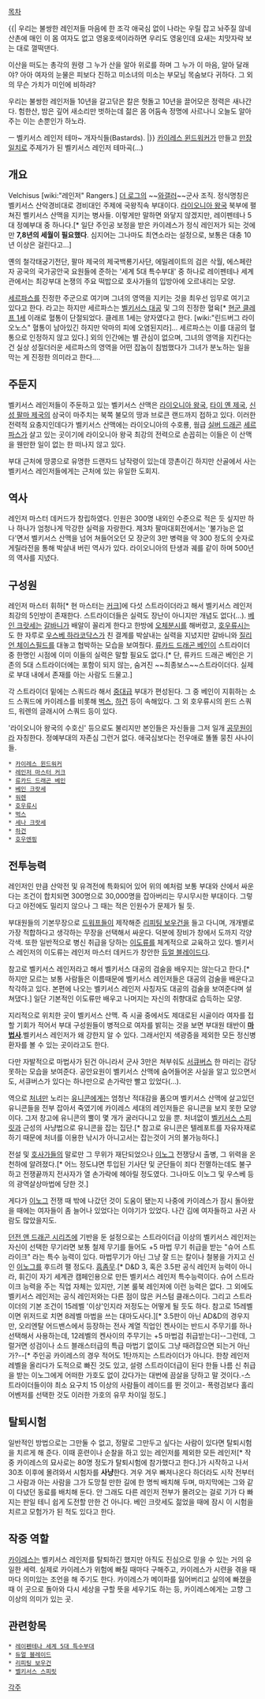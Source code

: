[[목차]]

{{|
우리는 불쌍한 레인저들
마음에 한 조각 애국심 없이
나라는 우릴 잡고 놔주질 않네
산촌에 매인 이 몸 여자도 없고
영웅호색이라하면 우리도 영웅인데
요새는 치맛자락 보는 대로 껄떡댄다.

이산을 떠도는 총각의 원령
그 누가 산을 알아 위로를 하며
그 누가 이 마음, 알아 달래야?
아아 여자의 눈물은 피보다 진하고
미소녀의 미소는 부모님 목숨보다 귀하다.
그 외의 무슨 가치가 미인에 비하랴?

우리는 불쌍한 레인저들
10년을 갈고닦은 칼은 헛돌고
10년을 끌어모은 정력은 새나간다.
험한산, 밤은 깊어 새소리만 벗하는데
젊은 몸 어둠속 정명에 사르나니
오늘도 알아주는 이는 손뿐인가 하노라.

ㅡ 벨키서스 레인저 테마~ 개자식들(Bastards). 
|}}
[[카이레스 윈드워커]]가 만들고 [[만장일치]]로 주제가가 된 벨키서스 레인저 테마곡(…)

== 개요 ==

Velchisus [wiki:"레인저" Rangers.] [[더 로그]]의 ~~[[와갤러]]~~군사 조직. 
정식명칭은 벨키서스 산악경비대로 경비대인 주제에 국왕직속 부대이다.
[[라이오니아 왕국]] 북부에 펼쳐진 벨키서스 산맥을 지키는 병사들. 이렇게만 말하면 와닿지 않겠지만, 레이펜테나 5대 정예부대 중 하나다.[* 일단 주인공 보정을 받은 카이레스가 정식 레인저가 되는 것에만 '''7,8년의 세월이 필요했다'''. 심지어는 그나마도 최연소라는 설정으로, 보통은 대충 10년 이상은 걸린다고...]

옌의 철각태궁기전단, 팔마 제국의 제국백룡기사단, 에밀레이트의 검은 삭월, 에스페란자 공국의 국가공안국 요원들에 준하는 '세계 5대 특수부대' 중 하나로 레이펜테나 세계관에서는 최강부대 논쟁의 주요 떡밥으로 호사가들의 입방아에 오르내리는 모양.

[[세르파스]]를 진정한 주군으로 여기며 그녀의 영역을 지키는 것을 최우선 임무로 여기고 있다고 한다. 라고는 하지만 세르파스는 [[벨키서스 대공]] 및 그의 진정한 혈육[* [[현군 클레프 1세]] 이래로 혈통이 단절되었다. 클레프 1세는 양자였다고 한다. [wiki:"린드버그 라이오노스" 혈통이 남아있긴 하지만 악마의 피에 오염된지라]... 세르파스는 이를 대공의 혈통으로 인정하지 않고 있다.] 외의 인간에는 별 관심이 없으며, 그녀의 영역을 지킨다는 건 실상 성질더러운 세르파스의 영역을 어떤 잡놈이 침범했다가 그녀가 분노하는 일을 막는 게 진정한 의미라고 한다....

== 주둔지 ==
벨키서스 레인저들이 주둔하고 있는 벨키서스 산맥은 [[라이오니아 왕국]], [[타이 옌 제국]], [[신성 팔마 제국]]의 삼국이 마주치는 북쪽 불모의 땅과 브로큰 랜드까지 접하고 있다. 이러한 전력적 요충지인데다가 벨키서스 산맥에는 라이오니아의 수호룡, 웜급 [[실버 드래곤]] [[세르파스]]가 살고 있는 곳이기에 라이오니아 왕국 최강의 전력으로 손꼽히는 이들은 이 산맥을 웬만한 일이 없는 한 떠나지 않고 있다.

부대 근처에 땅콩으로 유명한 드랜자드 남작령이 있는데 깡촌이긴 하지만 산골에서 사는 벨키서스 레인저들에게는 근처에 있는 유일한 도회지.

== 역사 ==
레인저 마스터 데커드가 창립하였다.
인원은 300명 내외인 수준으로 적은 듯 싶지만 하나 하나가 엄청나게 막강한 실력을 자랑한다. 제3차 팔마대회전에서는 '불가능은 없다'면서 벨키서스 산맥을 넘어 쳐들어오던 모 장군의 3만 병력을 약 300 정도의 숫자로 게릴라전을 통해 박살내 버린 역사가 있다.
라이오니아의 탄생과 궤를 같이 하며 500년의 역사를 지녔다.

== 구성원 ==
레인저 마스터 휘하[* 현 마스터는 [[커크]]]에 다섯 스트라이더라고 해서 벨키서스 레인저 최강의 5인방이 존재한다. 스트라이더들은 실력도 장난이 아니지만 개념도 없다(…). [[베인 크랏세]]는 [[갈바니]]가 배알이 꼴리게 한다고 한방에 [[오체분시]]를 해버렸고, [[호우류시]]는 도 한 자루로 [[우스베 하라코닥스]]가 친 결계를 박살내는 실력을 지녔지만 갈바니와 [[질리언 체이스필드]]를 대놓고 협박하는 모습을 보여줬다. [[류카드 드래곤 베인]]이 스트라이더 중 한명인 시점에 이미 이들의 실력은 말할 필요도 없다.[* 단, 류카드 드래곤 베인은 기존의 5대 스트라이더에는 포함이 되지 않는, 숨겨진 ~~최종보스~~스트라이더다. 실제로 부대 내에서 존재를 아는 사람도 드물고.]

각 스트라이더 밑에는 스쿼드라 해서 [[중대]]급 부대가 편성된다. 그 중 베인이 지휘하는 소드 스쿼드에 카이레스를 비롯해 [[벅스]], [[하건]] 등이 속해있다. 그 외 호우류시의 윈드 스쿼드, 워렌의 글래시어 스쿼드 등이 있다.

'라이오니아 왕국의 수호신' 등으로도 불리지만 본인들은 자신들을 그저 일개 [[공무원]]이라 자칭한다. 정예부대의 자존심 그런거 없다. 애국심보다는 전우애로 똘똘 뭉친 사나이들.

 * [[카이레스 윈드워커]]
 * [[레인저 마스터 커크]]
 * [[류카드 드래곤 베인]]
 * [[베인 크랏세]]
 * [[워렌]]
 * [[호우류시]]
 * [[벅스]]
 * [[세나 크랏세]]
 * [[하건]]
 * [[호우엔핑]]

== 전투능력 ==
레인저인 만큼 산악전 및 유격전에 특화되어 있어 위의 예처럼 보통 부대와 산에서 싸운다는 조건이 합치되면 300명으로 30,000명을 잡아버리는 무시무시한 부대이다. 그렇다고 야전에도 밀리지 않으나 그 때는 적은 인원수가 문제가 될 듯.

부대원들의 기본무장으로 [[드워프]]들이 제작해준 [[리피팅 보우건]]을 들고 다니며, 개개별로 가장 적합하다고 생각하는 무장을 선택해서 싸운다. 덕분에 장비가 창에서 도까지 각양각색. 또한 일반적으로 병신 취급을 당하는 [[이도류]]를 체계적으로 교육하고 있다. 벨키서스 레인저의 이도류는 레인저 마스터 데커드가 창안한 [[듀얼 블레이드]]다.

참고로 벨키서스 레인저라고 해서 벨키서스 대공의 검술을 배우지는 않는다고 한다.[* 하지만 모르는 보통 사람들은 이름때문에 벨키서스 레인저들은 대공의 검술을 배운다고 착각하고 있다. 본편에 나오는 벨키서스 레인저 사칭자도 대공의 검술을 보여준다며 설쳐댔다.] 일단 기본적인 이도류만 배우고 나머지는 자신의 취향대로 습득하는 모양.

지리적으로 위치한 곳이 벨키서스 산맥. 즉 시골 중에서도 제대로된 시골이라 여자를 접할 기회가 적어서 부대 구성원들이 병적으로 여자를 밝히는 것을 보면 부대원 태반이 '''[[마법사]]'''.벨키서스 레인저가 왜 강한지 알 수 있다. 그래서인지 색광증을 제외한 모든 정신병 환자를 볼 수 있는 곳이라고도 한다.

다만 자발적으로 마법사가 된건 아니라서 군사 3만은 쳐부숴도 [[서큐버스]] 한 마리는 감당못하는 모습을 보여준다. 공안요원이 벨키서스 산맥에 숨어들어온 사실을 알고 있으면서도, 서큐버스가 있다는 하나만으로 손가락만 빨고 있었다(…).

역으로 [[처녀]]만 노리는 [[유니콘]]에게는 엄청난 적대감을 품으며 벨키서스 산맥에 살고있던 유니콘들을 전부 잡아서 죽였기에 카이레스 세대의 레인저들은 유니콘을 보지 못한 모양이다. 그저 창고에 유니콘의 뿔이 몇 개가 굴러다니고 있을 뿐. 처녀없이 [[벨키서스 스피릿]]과 근성의 사냥법으로 유니콘을 잡는 집단.[* 참고로 유니콘은 텔레포트를 자유자재로 하기 때문에 처녀를 이용한 낚시가 아니고서는 잡는것이 거의 불가능하다.]

전설 및 [[호사가]]들의 말로만 그 무위가 재단되었으나 [[이노그]] 전쟁당시 출병, 그 위력을 온천하에 알려졌다.[* 어느 정도냐면 투입된 기사단 및 군단들이 죄다 전멸하는데도 불구하고 전쟁끝까지 전사자가 열 손가락에 헤아릴 정도였다. 그나마도 이노그 및 우스베 등의 광역살상마법에 당한 것.]

게다가 [[이노그]] 전쟁 때 밖에 나갔던 것이 도움이 됐는지 나중에 카이레스가 잠시 돌아왔을 때에는 여자들이 좀 늘어나 있었다는 이야기가 있었다. 나간 김에 여자들하고 사귄 사람도 많았을지도.

[[던전 앤 드래곤 시리즈]]에 기반을 둔 설정으로는 스트라이더급 이상의 벨키서스 레인저는 자신이 선택한 무기라면 보통 철제 무기를 들어도 +5 마법 무기 취급을 받는 "슈어 스트라이크" 라는 특수 능력이 있다. 마법무기가 아닌 그냥 잘 드는 칼이나 철봉을 가지고 신인 [[이노그]]를 후드려 팰 정도다. [[흠좀무]].[* D&D 3, 혹은 3.5판 공식 레인저 능력이 아니라, 휘긴이 자기 세계관 캠페인용으로 만든 벨키서스 레인저 특수능력이다. 슈어 스트라이크 능력을 주는 직업 자체는 있지만, 기본 룰북 레인저에 이런 능력은 없다. 그 외에도 벨키서스 레인저는 공식 레인저와는 다른 점이 많은 커스텀 클래스이다. 그리고 스트라이더의 기본 조건이 15레벨 '이상'인지라 저정도는 어떻게 될 듯도 하다. 참고로 15레벨이면 위저드로 치면 8레벨 마법을 쓰는 대마도사다.][* 3.5판이 아닌 AD&D의 경우지만, 오리엔탈 어드밴스에서 등장하는 전사 계열 직업인 켄사이는 반드시 주무기를 하나 선택해서 사용하는데, 12레벨의 켄사이의 주무기는 +5 마법검 취급받는다]--그런데, 그럴거면 성검이나 소드 블래스터급의 특급 마법기 없이도 그냥 때려잡으면 되는거 아닌가?--[* 주인공 카이레스의 경우 적어도 1탄까지는 스트라이더가 아니다. 한창 레인저 레벨을 올리다가 도적으로 빠진 것도 있고, 설령 스트라이더급이 된다 한들 나름 신 취급을 받는 이노그에게 어떠한 가호도 없이 갔다가는 대번에 끔살을 당하고 말 것이다.-스트라이더들이야 최소 요구치 15 이상의 사람들이 레이드를 뛴 것이고- 폭령검보다 홀리 어벤저를 선택한 것도 이러한 가호의 유무 차이일 정도.]

== 탈퇴시험 ==
일반적인 방법으로는 그만둘 수 없고, 정말로 그만두고 싶다는 사람이 있다면 탈퇴시험을 치르게 해 준다. 이때 훈련이나 순찰을 하고 있는 레인저를 제외한 모든 레인저[* 작중 카이레스의 묘사로는 80명 정도가 탈퇴시험에 참가했다고 한다.]가 시작하고 나서 30초 이후에 몰려와서 시험자를 '''사냥'''한다. 겨우 겨우 빠져나온다 하더라도 시작 전부터 그 사람과 아는 사람을 그가 도망칠 만한 길에 한 명씩 배치해 두며, 마지막에는 그와 같이 다녔던 동료를 배치해 둔다. 안 그래도 다른 레인저 전부가 몰려오는 걸로 기가 다 빠지는 판일 테니 쉽게 도전할 만한 건 아니다. 베인 크랏세도 젊었을 때에 잠시 이 시험을 치르고 모험가가 된 적도 있다고 한다.

== 작중 역할 ==
[[카이레스]]는 벨키서스 레인저를 탈퇴하긴 했지만 아직도 진심으로 믿을 수 있는 거의 유일한 세력. 실제로 카이레스가 위험에 빠질 때마다 구해주고, 카이레스가 시련을 겪을 때마다 의미있는 조언을 해 주기도 한다. 카이레스가 메이파를 잃어버리고 실의에 빠졌을 때 이 곳으로 돌아와 다시 세상을 구할 뜻을 세우기도 하는 등, 카이레스에게는 고향 그 이상의 의미가 있는 곳.  

== 관련항목 ==
 * [[레이펜테나 세계 5대 특수부대]]
 * [[듀얼 블레이드]]
 * [[리피팅 보우건]]
 * [[벨키서스 스피릿]]

[[각주]]
